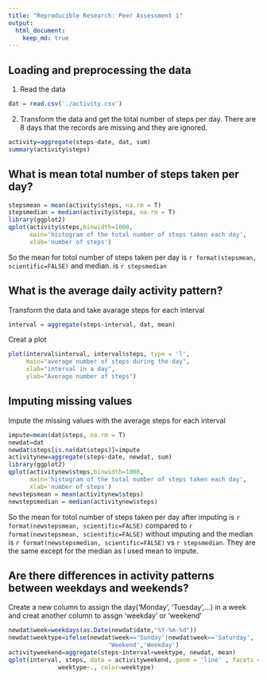 ```yaml
---
title: "Reproducible Research: Peer Assessment 1"
output: 
  html_document:
    keep_md: true
---
```



## Loading and preprocessing the data
1. Read the data
```r
dat = read.csv('./activity.csv')
```
2. Transform the data and get the total number of steps per day. There are 8 days
that the records are missing and they are ignored.
```r
activity=aggregate(steps~date, dat, sum)
summary(activity$steps)
```

## What is mean total number of steps taken per day?
```r
stepsmean = mean(activity$steps, na.rm = T)
stepsmedian = median(activity$steps, na.rm = T)
library(ggplot2)
qplot(activity$steps,binwidth=1000,
      main='histogram of the total number of steps taken each day', 
      xlab='number of steps')
```


So the mean for totol number of steps taken per day is `r format(stepsmean, scientific=FALSE)` and median.
is `r stepsmedian`


## What is the average daily activity pattern?

Transform the data and take avarage steps for each interval
```r
interval = aggregate(steps~interval, dat, mean)
```

Creat a plot
```r
plot(interval$interval, interval$steps, type = 'l', 
     main="average number of steps during the day", 
     xlab="interval in a day", 
     ylab="Average number of steps")
```


## Imputing missing values

Impute the missing values with the average steps for each interval
```r
impute=mean(dat$steps, na.rm = T)
newdat=dat
newdat$steps[is.na(dat$steps)]=impute
activitynew=aggregate(steps~date, newdat, sum)
library(ggplot2)
qplot(activitynew$steps,binwidth=1000,
      main='histogram of the total number of steps taken each day', 
      xlab='number of steps')
newstepsmean = mean(activitynew$steps)
newstepsmedian = median(activitynew$steps)

```
So the mean for totol number of steps taken per day after imputing 
is `r format(newstepsmean, scientific=FALSE)` compared to `r format(newstepsmean, scientific=FALSE)` without imputing and the median is `r format(newstepsmedian,
scientific=FALSE)` 
vs `r stepsmedian`. They are the same except for the median as I used mean to impute.


## Are there differences in activity patterns between weekdays and weekends?


Create a new column to assign the day('Monday', 'Tuesday',...) in a week and 
creat another column to assgn 'weekday' or 'weekend'
```r
newdat$week=weekdays(as.Date(newdat$date,"%Y-%m-%d"))
newdat$weektype=ifelse(newdat$week=='Sunday'|newdat$week=='Saturday',
                            'Weekend','Weekday')
activityweekend=aggregate(steps~interval+weektype, newdat, mean)
qplot(interval, steps, data = activityweekend, geom = 'line' , facets = 
              weektype~., color=weektype)
```
